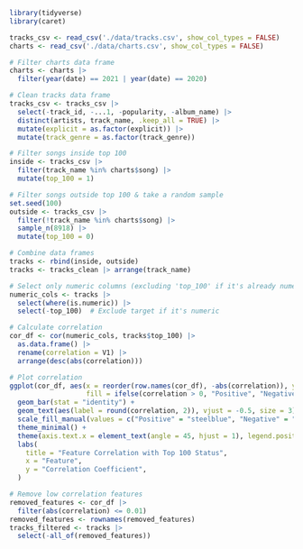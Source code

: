 
```r
library(tidyverse)
library(caret)
```

```r
tracks_csv <- read_csv('./data/tracks.csv', show_col_types = FALSE)
charts <- read_csv('./data/charts.csv', show_col_types = FALSE)
```

```r
# Filter charts data frame
charts <- charts |>
  filter(year(date) == 2021 | year(date) == 2020)

# Clean tracks data frame
tracks_csv <- tracks_csv |>
  select(-track_id, -...1, -popularity, -album_name) |>
  distinct(artists, track_name, .keep_all = TRUE) |>
  mutate(explicit = as.factor(explicit)) |>
  mutate(track_genre = as.factor(track_genre))
```

```r
# Filter songs inside top 100
inside <- tracks_csv |>
  filter(track_name %in% charts$song) |>
  mutate(top_100 = 1)

# Filter songs outside top 100 & take a random sample
set.seed(100)
outside <- tracks_csv |>
  filter(!track_name %in% charts$song) |>
  sample_n(8918) |>
  mutate(top_100 = 0)

# Combine data frames
tracks <- rbind(inside, outside)
tracks <- tracks_clean |> arrange(track_name)
```

```r
# Select only numeric columns (excluding 'top_100' if it's already numeric)
numeric_cols <- tracks |> 
  select(where(is.numeric)) |> 
  select(-top_100)  # Exclude target if it's numeric

# Calculate correlation
cor_df <- cor(numeric_cols, tracks$top_100) |>
  as.data.frame() |>
  rename(correlation = V1) |>
  arrange(desc(abs(correlation)))
```

```r
# Plot correlation
ggplot(cor_df, aes(x = reorder(row.names(cor_df), -abs(correlation)), y = correlation, 
                   fill = ifelse(correlation > 0, "Positive", "Negative"))) +
  geom_bar(stat = "identity") +
  geom_text(aes(label = round(correlation, 2)), vjust = -0.5, size = 3) +  # Add values on bars
  scale_fill_manual(values = c("Positive" = "steelblue", "Negative" = "tomato")) +
  theme_minimal() +
  theme(axis.text.x = element_text(angle = 45, hjust = 1), legend.position = "none") +
  labs(
    title = "Feature Correlation with Top 100 Status",
    x = "Feature",
    y = "Correlation Coefficient",
  )
```

```r
# Remove low correlation features
removed_features <- cor_df |> 
  filter(abs(correlation) <= 0.01)
removed_features <- rownames(removed_features)
tracks_filtered <- tracks |>
  select(-all_of(removed_features))
```

```r

```

